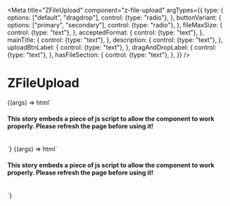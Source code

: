 

<Meta
  title="ZFileUpload"
  component="z-file-upload"
  argTypes={{
    type: {
      options: ["default", "dragdrop"],
      control: {type: "radio"},
    },
    buttonVariant: {
      options: ["primary", "secondary"],
      control: {type: "radio"},
    },
    fileMaxSize: {
      control: {type: "text"},
    },
    acceptedFormat: {
      control: {type: "text"},
    },
    mainTitle: {
      control: {type: "text"},
    },
    description: {
      control: {type: "text"},
    },
    uploadBtnLabel: {
      control: {type: "text"},
    },
    dragAndDropLabel: {
      control: {type: "text"},
    },
    hasFileSection: {
      control: {type: "text"},
    },
  }}
/>

# ZFileUpload

<Canvas>
  <Story
    name="ZFileUpload default version"
    args={{
      type: "default",
      buttonVariant: ButtonVariant.PRIMARY,
      fileMaxSize: "50",
      acceptedFormat: ".pdf, .doc, .tiff, .png, .jpg",
      mainTitle: "Allega un file",
      description: "Vuoi allegare un file per chiarire meglio la tua richiesta?",
      uploadBtnLabel: "allega",
      hasFileSection: "true",
    }}
  >
    {(args) => html`<h4 class="heading-4">
        This story embeds a piece of js script to allow the component to work properly. Please refresh the page before
        using it!
      </h4>
      <br />
      <z-file-upload
        type="${args.type}"
        has-file-section="${args.hasFileSection}"
        description="${args.description}"
        button-variant="${args.buttonVariant}"
        file-max-size="${args.fileMaxSize}"
        accepted-format="${args.acceptedFormat}"
        main-title="${args.mainTitle}"
        upload-btn-label="${args.uploadBtnLabel}"
      >
      </z-file-upload>
      <script>
        const uploaderDefault = document.querySelector("z-file-upload");
        let fileNumber = 0;
        document.addEventListener("fileInput", (e) => {
          fileNumber++;
          const item = e.detail;
          const chip = document.createElement("Z-FILE");
          chip.setAttribute("slot", "files");
          chip.setAttribute("file-number", fileNumber);
          chip.setAttribute("file-name", item.name);
          uploaderDefault.appendChild(chip);
        });
      </script>`}
  </Story>
</Canvas>

<Canvas>
  <Story
    name="ZFileUpload dragdrop version"
    args={{
      type: "dragdrop",
      fileMaxSize: "50",
      acceptedFormat: ".pdf, .doc, .tiff, .png, .jpg",
      mainTitle: "Allega un file",
      description: "Vuoi allegare un file per chiarire meglio la tua richiesta?",
      uploadBtnLabel: "allega",
      dragAndDropLabel: "Rilascia i file in questa area per allegarli.",
      hasFileSection: "true",
    }}
  >
    {(args) => html` <h4 class="heading-4">
        This story embeds a piece of js script to allow the component to work properly. Please refresh the page before
        using it!
      </h4>
      <br />
      <z-file-upload
        type="${args.type}"
        has-file-section="${args.hasFileSection}"
        file-max-size="${args.fileMaxSize}"
        description="${args.description}"
        accepted-format="${args.acceptedFormat}"
        main-title="${args.mainTitle}"
        drag-and-drop-label="${args.dragAndDropLabel}"
      >
      </z-file-upload>
      <script>
        const uploaderDragdrop = document.querySelector("z-file-upload");
        document.addEventListener("fileInput", (e) => {
          const item = e.detail;
          const chip = document.createElement("Z-FILE");
          chip.setAttribute("slot", "files");
          chip.setAttribute("filetype", item.type);
          chip.setAttribute("file-name", item.name);
          uploaderDragdrop.appendChild(chip);
        });
      </script>`}
  </Story>
</Canvas>

<ArgsTable of="z-file-upload" />
